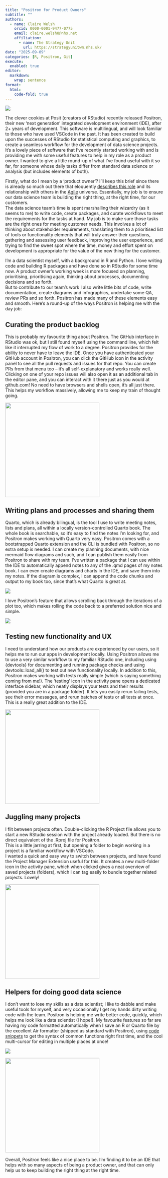```yaml
---
title: "Positron for Product Owners"
subtitle: ""
authors:
  - name: Claire Welsh
    orcid: 0000-0001-9477-0775
    email: claire.welsh8@nhs.net
    affiliation:
      - name: The Strategy Unit
        url: https://strategyunitwm.nhs.uk/
date: "2025-09-09"
categories: [R, Positron, Git]
execute: 
  enabled: true
editor: 
  markdown: 
    wrap: sentence
format:
  html:
    code-fold: true
---
```

![](PST-Blog-PositronforProductOwners-A.jpg){fig-alt="A data scientist working and an inset of the Positron IDE"}

The clever cookies at Posit (creators of RStudio) recently released Positron, their new ‘next generation’ integrated development environment (IDE), after 2+ years of development. 
 This software is multilingual, and will look familiar to those who have used VSCode in the past. 
 It has been created to build upon the successes of RStudio for statistical computing and graphics, to create a seamless workflow for the development of data science projects. 
 It’s a lovely piece of software that I’ve recently started working with and is providing me with some useful features to help in my role as a product owner. 
 I wanted to give a little round-up of what I’ve found useful with it so far, for someone whose daily tasks differ from standard data science or analysis (but includes elements of both).

Firstly, what do I mean by a ‘product owner’? 
I’ll keep this brief since there is already so much out there that eloquently [describes this role](https://www.scrum.org/resources/what-is-a-product-owner) and its relationship with others in the [Agile](https://agilealliance.org/agile101/) universe.  Essentially, my job is to ensure our data science team is building the right thing, at the right time, for our customers.  
The data science team’s time is spent marshalling their wizardry (as it seems to me) to write code, create packages, and curate workflows to meet the requirements for the tasks at hand. My job is to make sure those tasks are the right ones for meeting customer needs. This involves a lot of thinking about stakeholder requirements, translating them to a prioritised list of tools or functionality elements that will truly answer their questions, gathering and assessing user feedback, improving the user experience, and trying to find the sweet spot where the time, money and effort spent on development is appropriate for the value of the new thing for the customer.

I’m a data scientist myself, with a background in R and Python. 
I love writing code and building R packages and have done so in RStudio for some time now. A product owner’s working week is more focused on planning, prioritising, prioritising again, thinking about processes, documenting decisions and so forth.  
But to contribute to our team’s work I also write little bits of code, write documentation, create diagrams and infographics, undertake some QA, review PRs and so forth. 
Positron has made many of these elements easy and smooth. Here’s a round-up of the ways Positron is helping me with the day job:

## Curating the product backlog

This is probably my favourite thing about Positron. 
The GitHub interface in RStudio was ok, but I still found myself using the command line, which felt like it interrupted my flow of work to a degree. Positron provides for the ability to never have to leave the IDE. 
Once you have authenticated your GitHub account in Positron, you can click the GitHub icon in the activity panel to see all the pull requests and issues for that repo. 
You can create PRs from that menu too – it’s all self-explanatory and works really well. 
Clicking on one of your repo issues will also open it as an additional tab in the editor pane, and you can interact with it there just as you would at github.com! 
No need to have browsers and shells open, it’s all just there. 
This helps my workflow massively, allowing me to keep my train of thought going.

![](image1-391x1024.png){fig-alt="Screenshot of the Positron IDE Source Control panel" width="300"}
 
## Writing plans and processes and sharing them

Quarto, which is already bilingual, is the tool I use to write meeting notes, lists and plans, all within a locally version-controlled Quarto book. 
The whole book is searchable, so it’s easy to find the notes I’m looking for, and Positron makes working with Quarto very easy. Positron comes with a bootstrapped Quarto extension and the CLI is bundled with Positron, so no extra setup is needed. 
I can create my planning documents, with nice mermaid flow diagrams and such, and I can publish them easily from Positron to share with my team. 
I’ve written a package that I can use within the IDE to automatically append notes to any of the .qmd pages of my notes book. 
I can even create diagrams and charts in the IDE, and save them into my notes. 
If the diagram is complex, I can append the code chunks and output to my book too, since that’s what Quarto is great at. 

![](image2.png){fig-alt="Screenshot of the Positron IDE showing a Quarto document"}

I love Positron’s feature that allows scrolling back through the iterations of a plot too, which makes rolling the code back to a preferred solution nice and simple. 

![](image3.png){fig-alt="Screenshot of the Positron IDE plotting pane"}

## Testing new functionality and UX

I need to understand how our products are experienced by our users, so it helps me to run our apps in development locally. 
Using Positron allows me to use a very similar workflow to my familiar RStudio one, including using {devtools} for documenting and running package checks and using devtools::load_all() to test out new functionality locally.  In addition to this, Positron makes working with tests really simple (which is saying something coming from me!). 
The ‘testing’ icon in the activity pane opens a dedicated interface sidebar, which neatly displays your tests and their results (provided you are in a package folder). 
It lets you easily rerun failing tests, see their error messages, and rerun batches of tests or all tests at once. 
This is a really great addition to the IDE.

![](image4.png){fig-alt="Screenshot of the Positron IDE testing pane" width="300"}

## Juggling many projects

I flit between projects often. 
Double-clicking the R Project file allows you to start a new RStudio session with the project already loaded. 
But there is no direct equivalent of the .Rproj file for Positron.  
This is a little jarring at first, but opening a folder to begin working in a project is a familiar workflow with VSCode.  
I wanted a quick and easy way to switch between projects, and have found the Project Manager Extension useful for this. 
It creates a new multi-folder icon in the activity pane, which when clicked gives a neat overview of saved projects (folders), which I can tag easily to bundle together related projects. Lovely!

![](image5.jpg){fig-alt="Screenshot of the Positron IDE Extension Marketplace" width="300"}

## Helpers for doing good data science

I don’t want to lose my skills as a data scientist; I like to dabble and make useful tools for myself, and very occasionally I get my hands dirty writing code with the team. Positron is helping me write better code, quickly, which helps me look like a data scientist (I hope!). 
My favourite features so far are having my code formatted automatically when I save an R or Quarto file by the excellent Air formatter (shipped as standard with Positron), using [code snippets](https://positron.posit.co/migrate-rstudio-code.html#r-snippets) to get the syntax of common functions right first time, and the cool multi-cursor for editing in multiple places at once!
 
![](image6.png){fig-alt="Screenshot of the Positron settings.json file"}

![](Untitled-design.gif){fig-alt="Animation showing the use of multicursor functionality" width="300"}

Overall, Positron feels like a nice place to be. 
I’m finding it to be an IDE that helps with so many aspects of being a product owner, and that can only help us to keep building the right thing at the right time.


